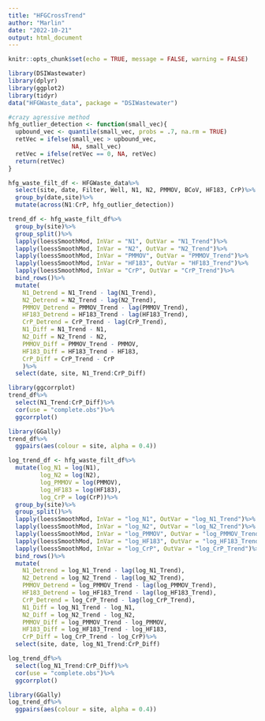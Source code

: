 ```yaml
---
title: "HFGCrossTrend"
author: "Marlin"
date: "2022-10-21"
output: html_document
---
```


```r
knitr::opts_chunk$set(echo = TRUE, message = FALSE, warning = FALSE)
```



```r
library(DSIWastewater)
library(dplyr)
library(ggplot2)
library(tidyr)
data("HFGWaste_data", package = "DSIWastewater")

```

```r

#crazy agressive method
hfg_outlier_detection <- function(small_vec){
  upbound_vec <- quantile(small_vec, probs = .7, na.rm = TRUE)
  retVec = ifelse(small_vec > upbound_vec,
                  NA, small_vec)
  retVec = ifelse(retVec == 0, NA, retVec)
  return(retVec)
}

hfg_waste_filt_df <- HFGWaste_data%>%
  select(site, date, Filter, Well, N1, N2, PMMOV, BCoV, HF183, CrP)%>%
  group_by(date,site)%>%
  mutate(across(N1:CrP, hfg_outlier_detection))
```

```r
trend_df <- hfg_waste_filt_df%>%
  group_by(site)%>%
  group_split()%>%
  lapply(loessSmoothMod, InVar = "N1", OutVar = "N1_Trend")%>%
  lapply(loessSmoothMod, InVar = "N2", OutVar = "N2_Trend")%>%
  lapply(loessSmoothMod, InVar = "PMMOV", OutVar = "PMMOV_Trend")%>%
  lapply(loessSmoothMod, InVar = "HF183", OutVar = "HF183_Trend")%>%
  lapply(loessSmoothMod, InVar = "CrP", OutVar = "CrP_Trend")%>%
  bind_rows()%>%
  mutate(
    N1_Detrend = N1_Trend - lag(N1_Trend),
    N2_Detrend = N2_Trend - lag(N2_Trend),
    PMMOV_Detrend = PMMOV_Trend - lag(PMMOV_Trend),
    HF183_Detrend = HF183_Trend - lag(HF183_Trend),
    CrP_Detrend = CrP_Trend - lag(CrP_Trend),
    N1_Diff = N1_Trend - N1,
    N2_Diff = N2_Trend - N2,
    PMMOV_Diff = PMMOV_Trend - PMMOV,
    HF183_Diff = HF183_Trend - HF183,
    CrP_Diff = CrP_Trend - CrP
    )%>%
  select(date, site, N1_Trend:CrP_Diff)

library(ggcorrplot)
trend_df%>%
  select(N1_Trend:CrP_Diff)%>%
  cor(use = "complete.obs")%>%
  ggcorrplot()
```

```r

library(GGally)
trend_df%>%
  ggpairs(aes(colour = site, alpha = 0.4))
```


```r
log_trend_df <- hfg_waste_filt_df%>%
  mutate(log_N1 = log(N1),
         log_N2 = log(N2),
         log_PMMOV = log(PMMOV),
         log_HF183 = log(HF183),
         log_CrP = log(CrP))%>%
  group_by(site)%>%
  group_split()%>%
  lapply(loessSmoothMod, InVar = "log_N1", OutVar = "log_N1_Trend")%>%
  lapply(loessSmoothMod, InVar = "log_N2", OutVar = "log_N2_Trend")%>%
  lapply(loessSmoothMod, InVar = "log_PMMOV", OutVar = "log_PMMOV_Trend")%>%
  lapply(loessSmoothMod, InVar = "log_HF183", OutVar = "log_HF183_Trend")%>%
  lapply(loessSmoothMod, InVar = "log_CrP", OutVar = "log_CrP_Trend")%>%
  bind_rows()%>%
  mutate(
    N1_Detrend = log_N1_Trend - lag(log_N1_Trend),
    N2_Detrend = log_N2_Trend - lag(log_N2_Trend),
    PMMOV_Detrend = log_PMMOV_Trend - lag(log_PMMOV_Trend),
    HF183_Detrend = log_HF183_Trend - lag(log_HF183_Trend),
    CrP_Detrend = log_CrP_Trend - lag(log_CrP_Trend),
    N1_Diff = log_N1_Trend - log_N1,
    N2_Diff = log_N2_Trend - log_N2,
    PMMOV_Diff = log_PMMOV_Trend - log_PMMOV,
    HF183_Diff = log_HF183_Trend - log_HF183,
    CrP_Diff = log_CrP_Trend - log_CrP)%>%
  select(site, date, log_N1_Trend:CrP_Diff)

log_trend_df%>%
  select(log_N1_Trend:CrP_Diff)%>%
  cor(use = "complete.obs")%>%
  ggcorrplot()

```

```r
library(GGally)
log_trend_df%>%
  ggpairs(aes(colour = site, alpha = 0.4))
```